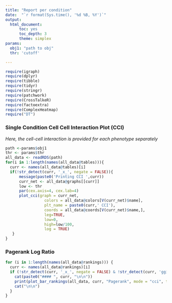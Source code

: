 ```yaml
---
title: "Report per condition"
date:  "`r format(Sys.time(), '%d %B, %Y')`"
output:
  html_document:
      toc: yes
      toc_depth: 3
      theme: simplex
params:
  obj1: "path to obj"
  thr: 'cutoff'

---
```


```r
require(igraph)
require(dplyr)
require(tibble)
require(tidyr)
require(stringr)
require(patchwork)
require(CrossTalkeR)
require(factoextra)
require(ComplexHeatmap)
require("DT")

```

### Single Condition Cell Cell Interaction Plot (CCI)

*Here, the cell-cell interaction is provided for each phenotype separately*

```r
path <-params$obj1
thr <- params$thr
all_data <- readRDS(path)
for(i in 1:length(names(all_data@tables))){
  curr <- names(all_data@tables)[i]
  if(!str_detect(curr, '_x_', negate = FALSE)){
      message(paste0('Printing CCI ',curr))
      curr_net <- all_data@graphs[[curr]]
      low <- thr
      par(cex.axis=4, cex.lab=4)
      plot_cci(graph = curr_net,
                 colors = all_data@colors[V(curr_net)$name],
                 plt_name = paste0(curr,' CCI'),
                 coords = all_data@coords[V(curr_net)$name,],
                 leg=TRUE,
                 low=0,
                 high=low/100,
                 log = TRUE)
   }
}
```


### Pagerank Log Ratio

```r
for (i in 1:length(names(all_data@rankings))) {
  curr <- names(all_data@rankings)[i]
  if (!str_detect(curr, '_x_', negate = FALSE) & !str_detect(curr, 'ggi', negate = FALSE)) {
    cat(paste0("#### ", curr, "\n\n"))
    print(plot_bar_rankings(all_data, curr, "Pagerank", mode = "cci", top_num = 10))
    cat("\n\n")
  }
}
```